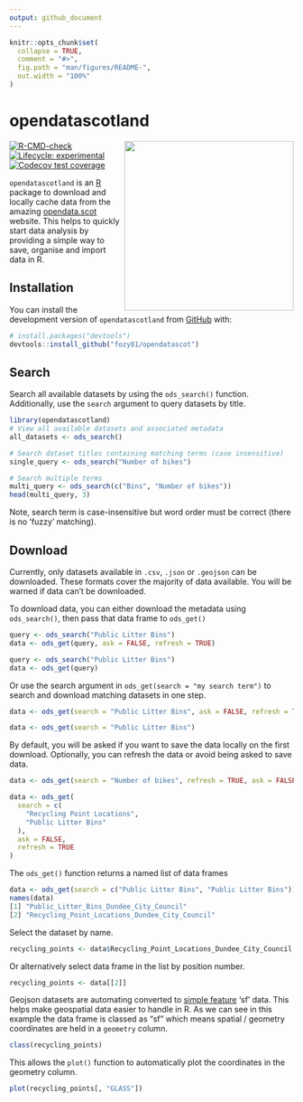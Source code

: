 ```yaml
---
output: github_document
---
```


<!-- README.md is generated from README.Rmd. Please edit that file -->

```r
knitr::opts_chunk$set(
  collapse = TRUE,
  comment = "#>",
  fig.path = "man/figures/README-",
  out.width = "100%"
)
```

# opendatascotland

<img src='https://github.com/fozy81/opendatascot/blob/master/inst/sticker/scotmaps.png?raw=true' align="right" width="300" />

<!-- badges: start -->
[![R-CMD-check](https://github.com/fozy81/opendatascot/actions/workflows/R-CMD-check.yaml/badge.svg)](https://github.com/fozy81/opendatascot/actions/workflows/R-CMD-check.yaml)
[![Lifecycle: experimental](https://img.shields.io/badge/lifecycle-experimental-orange.svg)](https://lifecycle.r-lib.org/articles/stages.html#experimental)
[![Codecov test coverage](https://codecov.io/gh/fozy81/opendatascot/branch/master/graph/badge.svg)](https://app.codecov.io/gh/fozy81/opendatascot?branch=master)
<!-- badges: end -->

`opendatascotland` is an [R](https://www.r-project.org/) package to download and
locally cache data from the amazing [opendata.scot](https://opendata.scot/)
website. This helps to quickly start data analysis by providing a simple way to
save, organise and import data in R.

## Installation

You can install the development version of `opendatascotland` from
[GitHub](https://github.com/) with:

``` r
# install.packages("devtools")
devtools::install_github("fozy81/opendatascot")
```

## Search

Search all available datasets by using the `ods_search()` function. Additionally, use the `search` argument to query datasets by title.

```r
library(opendatascotland)
# View all available datasets and associated metadata
all_datasets <- ods_search()

# Search dataset titles containing matching terms (case insensitive)
single_query <- ods_search("Number of bikes")

# Search multiple terms
multi_query <- ods_search(c("Bins", "Number of bikes"))
head(multi_query, 3)
```

Note, search term is case-insensitive but word order must be correct (there is
no 'fuzzy' matching).

## Download

Currently, only datasets available in `.csv`, `.json` or `.geojson` can be
downloaded. These formats cover the majority of data available. You will be
warned if data can't be downloaded.
  
To download data, you can either download the metadata using `ods_search()`,
then pass that data frame to `ods_get()`

```r
query <- ods_search("Public Litter Bins")
data <- ods_get(query, ask = FALSE, refresh = TRUE)
```

```r
query <- ods_search("Public Litter Bins")
data <- ods_get(query)
```

Or use the search argument in `ods_get(search = "my search term")` to search and
download matching datasets in one step.

```r
data <- ods_get(search = "Public Litter Bins", ask = FALSE, refresh = TRUE)
```

```r
data <- ods_get(search = "Public Litter Bins")
```

By default, you will be asked if you want to save the data locally on the first
download. Optionally, you can refresh the data or avoid being asked to save
data.

```r
data <- ods_get(search = "Number of bikes", refresh = TRUE, ask = FALSE)
```

```r
data <- ods_get(
  search = c(
    "Recycling Point Locations",
    "Public Litter Bins"
  ),
  ask = FALSE,
  refresh = TRUE
)
```

The `ods_get()` function returns a named list of data frames

```r
data <- ods_get(search = c("Public Litter Bins", "Public Litter Bins"))
names(data)
[1] "Public_Litter_Bins_Dundee_City_Council"       
[2] "Recycling_Point_Locations_Dundee_City_Council"
```

Select the dataset by name.

```r
recycling_points <- data$Recycling_Point_Locations_Dundee_City_Council
```

Or alternatively select data frame in the list by position number.

```r
recycling_points <- data[[2]]
```

Geojson datasets are automating converted to  [simple
feature](https://r-spatial.github.io/sf/) 'sf' data. This helps make geospatial
data easier to handle in R. As we can see in this example the data frame is
classed as "sf" which means spatial / geometry coordinates are held in a
`geometry` column.

```r
class(recycling_points)
```

This allows the `plot()` function to automatically plot the coordinates in the
geometry column.

```r
plot(recycling_points[, "GLASS"])
```
